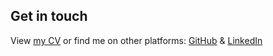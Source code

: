 ## Get in touch

View [my CV](...) or find me on other platforms: [GitHub](https://github.com/duncan-s-white/) & [LinkedIn](https://www.linkedin.com/in/duncan-white-4a9171223/)
